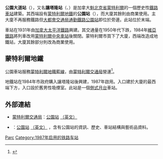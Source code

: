 {{Redirect|公園站|日本千葉縣的有加利丘線車站|公園站 (日本)}}
{{Infobox building
| name                = 公園大道站<br />{{lang|en|Park Avenue station}}
| native_name         = ''Gare Jean-Talon''
| image               = Villeray–Saint-Michel–Parc-Extension - Station Parc.jpg
| caption             = 
| map_type            =
| building_type       = [[地鐵站|地鐵站]]、[[零售|零售]]及舊[[鐵路車站|鐵路車站]]
| architectural_style = [[裝飾風藝術|裝飾風藝術]]
| structural_system   =
| cost                = 
| location            = [[加拿大|加拿大]][[魁北克省|魁北克省]][[蒙特利爾|蒙特利爾]]
| address             = {{link-en|讓塔隆街|Jean Talon Street|讓塔隆街西}}395號
| client              =
| owner               = 
| current_tenants     = Joe Fresh
| landlord            =
| coordinates         = {{coord|45.5305|N|73.6237|W|type:railwaystation_region:CA|display=inline,title}}
| start_date          = 
| completion_date     = 
| inauguration_date   = 1931年
| demolition_date     =
| destruction_date    =
| height              =
| diameter            =
| other_dimensions    =
| floor_count         =
| floor_area          =
| main_contractor     =
| architect           = Colin Drewitt
| structural_engineer =
| services_engineer   =
| civil_engineer      =
| other_designers     =
| quantity_surveyor   =
| awards              = 
| embedded            = 
| references          =
}}
'''公園大道站'''（{{lang-en|Park Avenue station}}），又名'''讓塔隆站'''（{{lang-en|Jean-Talon station}}、{{lang-fr|Gare Jean-Talon}}）是加拿大[[魁北克省|魁北克省]][[蒙特利爾|蒙特利爾]]的一個歷史性[[鐵路車站|鐵路車站]]建築。其西端設有[[蒙特利爾地鐵|蒙特利爾地鐵]]的'''公園站'''（{{lang-en|Parc station}}），而大廈其餘則由商業使用。主大廈不再服務鐵路但[[大都會交通局_(蒙特利爾)|大都會交通局]][[通勤鐵路|通勤鐵路]][[#通勤列車|公園站]]即位於旁邊。此站位於{{link-en|讓塔隆街|Jean-Talon Street}}{{link-en|公園大道 (蒙特利爾)|Park Avenue (Montreal)|公園大道}}末端。

車站在1931年由[[加拿大太平洋鐵路|加拿大太平洋鐵路]]興建。其交通量在1950年代下跌，1984年[[維亞鐵路|維亞鐵路]]將列車改用[[蒙特利爾中央車站|蒙特利爾中央車站]]後關閉。蒙特利爾市買下了大廈，西端改造成地鐵站，大廈其餘部分則改為商業使用。

== 蒙特利爾地鐵 ==
{{Infobox station 
| name          = 公園<br />{{lang|fr|Parc}}
| type          = 
| style         = Montreal Metro
| image         = ParcMontreal Metro.jpg
| image_caption = 
| address       = [[魁北克省|魁北克省]][[蒙特利爾|蒙特利爾]]哈欽森街7245號
| country       = [[加拿大|加拿大]]
| coordinates   = {{coord|45|31|49|N|73|37|26|W|type:railwaystation_region:CA-QC|display=inline}}
| elevation     = 
| line          = [[蒙特利爾地鐵藍線|藍線]]
| other         = {{legend|#{{RTM color}}|[[Park_Avenue_station_(Montreal)#Commuter_trains|Parc (RTM)]]}}{{Rail color box|system=RTM|line=STM}}
| structure     = 
| platform      = 
| depth         = {{convert|15.1|m|ftin|abbr=off}}，第35深
| levels        = 
| tracks        = 
| parking       = 
| bicycle       = 
| opened        = 1987年6月15日
| architect     = Blouin, Blouin & Associés<br>Colin M. Drewitt（公園大道車站）
| closed        = 
| rebuilt       = 
| electrified   = 
| ADA           = 
| code          = 
| owned         =
| operator      = [[蒙特利爾交通局|蒙特利爾交通局]]
| zone          = 
| status        =
| former        = 
| passengers    = 2,380,755進出（2006年），39/68
| pass_year     = 
| pass_percent  = 
| pass_system   = 
| mpassengers   = 
| services      = 
| map_locator   = 
| web           = 
}}
公園車站服務[[蒙特利爾地鐵|蒙特利爾地鐵]][[蒙特利爾地鐵藍線|藍線]]，由[[蒙特利爾交通局|蒙特利爾交通局]]營運<ref>{{Cite web |url=http://www.stm.info/English/metro/a-m60.htm |title=Parc Metro Station |accessdate=2019-02-05 |archive-date=2013-07-08 |archive-url=https://web.archive.org/web/20130708094412/http://www.stm.info/english/metro/a-m60.htm |dead-url=no }}</ref>。

地鐵站在1984年市政府購入讓塔隆站後興建，1987年啟用。入口建於大廈的最西端下方，入口設於舊男性吸煙室。此站是一個[[側式月台|側式月台]]車站。

== 外部連結 ==

* {{fr}}{{en}}[[蒙特利爾交通局|蒙特利爾交通局]]：[http://www.stm.info/metro/M60.htm 公園站] {{Wayback|url=http://www.stm.info/metro/M60.htm |date=20130630105908 }}[http://www.stm.info/English/metro/a-M60.htm （英文）] {{Wayback|url=http://www.stm.info/English/metro/a-M60.htm |date=20130708094412 }}
* {{fr}}{{en}}{{lang|en|metrodemontreal.com}}：[http://www.metrodemontreal.com/blue/parc/index-f.html 公園站] {{Wayback|url=http://www.metrodemontreal.com/blue/parc/index-f.html |date=20201027151336 }}[http://www.metrodemontreal.com/blue/parc/ （英文）] {{Wayback|url=http://www.metrodemontreal.com/blue/parc/ |date=20160303184939 }}，含有公園站的資訊、歷史、車站結構與藝術品資料。

{{蒙特利爾地鐵}}

[[Category:蒙特利爾地鐵藍線車站|Parc]]
[[Category:1987年启用的铁路车站|Category:1987年启用的铁路车站]]